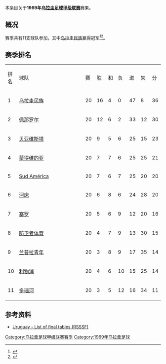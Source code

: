 本条目关于'''1969年[[乌拉圭足球甲级联赛|乌拉圭足球甲级联赛]]'''赛果。

==概况==
赛季共有11支球队参加，其中[[民族足球俱乐部|乌拉圭民族]]赢得冠军<ref>{{Cite web |url=http://www.campeoesdofutebol.com.br/uruguai.html |title=Campeoesdofutebol.com.br |accessdate=2017-08-25 |archive-date=2017-08-25 |archive-url=https://web.archive.org/web/20170825064212/http://www.campeoesdofutebol.com.br/uruguai.html |dead-url=no }}</ref><ref>{{Cite web |url=http://www.sobrefutbol.com/torneos/torneo_uruguayo.htm |title=Sobrefutbol.com |accessdate=2017-08-25 |archive-date=2017-08-25 |archive-url=https://web.archive.org/web/20170825063006/http://www.sobrefutbol.com/torneos/torneo_uruguayo.htm |dead-url=no }}</ref>。

==赛季排名==
{| class="wikitable" style="text-align:center;"
|排名||style="width:15em"|球队||赛||胜||和||负||进||失||分
|-
|1||align="left"|[[民族足球俱乐部|乌拉圭民族]]||20||16||4||0||47||8||36
|-
|2||align="left"|[[佩那罗尔足球俱乐部|佩那罗尔]]||20||12||6||2||33||12||30
|-
|3||align="left"|[[贝亚维斯塔足球俱乐部|贝亚维斯塔]]||20||9||5||6||25||15||23
|-
|4||align="left"|[[蒙得维的亚竞赛俱乐部|蒙得维的亚]]||20||7||7||6||25||25||21
|-
|5||align="left"|[[Sud_América|Sud América]]||20||7||6||7||25||20||20
|-
|6||align="left"|[[河床竞技俱乐部_(乌拉圭)|河床]]||20||6||8||6||24||28||20
|-
|7||align="left"|[[塞罗竞技俱乐部|塞罗]]||20||5||6||9||12||20||16
|-
|8||align="left"|[[防卫者体育|防卫者体育]]||20||4||7||9||13||30||15
|-
|9||align="left"|[[兰普拉青年|兰普拉青年]]||20||3||8||9||17||35||14
|-
|10||align="left"|[[利物浦足球俱乐部_(乌拉圭)|利物浦]]||20||4||6||10||15||25||14
|-
|11||align="left"|[[多瑙河足球俱乐部|多瑙河]]||20||3||5||12||16||34||11
|}

==参考资料==
{{reflist}}
*[http://www.rsssf.com/tablesu/uruhist.html Uruguay - List of final tables (RSSSF)]{{Wayback|url=http://www.rsssf.com/tablesu/uruhist.html |date=20100102114932 }}

{{Primera División Uruguaya seasons}}

[[Category:乌拉圭足球甲级联赛赛季|Category:乌拉圭足球甲级联赛赛季]]
[[Category:1969年乌拉圭足球|Category:1969年乌拉圭足球]]